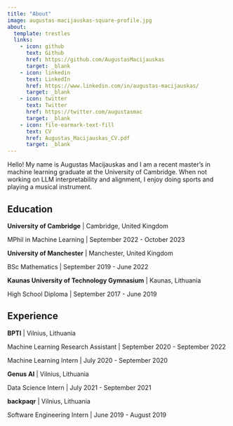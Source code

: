 ```yaml
---
title: "About"
image: augustas-macijauskas-square-profile.jpg
about:
  template: trestles
  links:
    - icon: github
      text: Github
      href: https://github.com/AugustasMacijauskas
      target: _blank
    - icon: linkedin
      text: LinkedIn
      href: https://www.linkedin.com/in/augustas-macijauskas/
      target: _blank
    - icon: twitter
      text: Twitter
      href: https://twitter.com/augustasmac
      target: _blank
    - icon: file-earmark-text-fill
      text: CV
      href: Augustas_Macijauskas_CV.pdf
      target: _blank
---
```


Hello! My name is Augustas Macijauskas and I am a recent master's in machine learning graduate at the University of Cambridge. When not working on LLM interpretability and alignment, I enjoy doing sports and playing a musical instrument.


## Education

**University of Cambridge** | Cambridge, United Kingdom

MPhil in Machine Learning | September 2022 - October 2023

**University of Manchester** | Manchester, United Kingdom

BSc Mathematics | September 2019 - June 2022

**Kaunas University of Technology Gymnasium** | Kaunas, Lithuania

High School Diploma | September 2017 - June 2019


## Experience

**BPTI** | Vilnius, Lithuania

Machine Learning Research Assistant | September 2020 - September 2022

Machine Learning Intern | July 2020 - September 2020

**Genus AI** | Vilnius, Lithuania

Data Science Intern | July 2021 - September 2021

**backpaqr** |  Vilnius, Lithuania

Software Engineering Intern | June 2019 - August 2019
